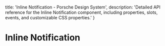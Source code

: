 
  title: 'Inline Notification - Porsche Design System',
  description: 'Detailed API reference for the Inline Notification component, including properties, slots, events, and customizable CSS properties.'
}

# Inline Notification <ComponentStatus tagName="p-inline-notification"></ComponentStatus>

<ComponentApi tagName="p-inline-notification" />
